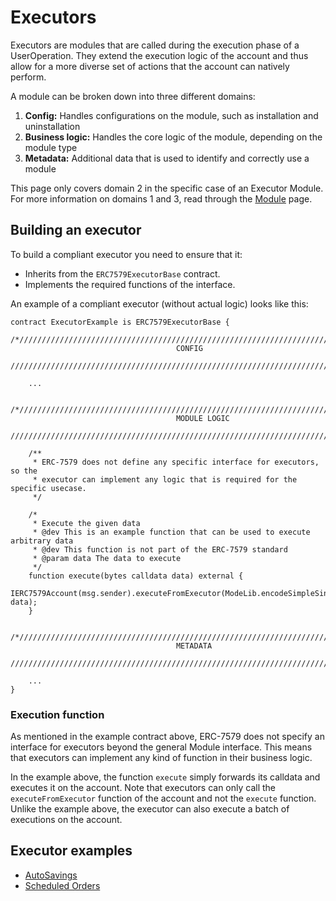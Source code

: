 # Executors

Executors are modules that are called during the execution phase of a UserOperation. They extend the execution logic of the account and thus allow for a more diverse set of actions that the account can natively perform.

A module can be broken down into three different domains:

1. **Config:** Handles configurations on the module, such as installation and uninstallation
2. **Business logic:** Handles the core logic of the module, depending on the module type
3. **Metadata:** Additional data that is used to identify and correctly use a module

This page only covers domain 2 in the specific case of an Executor Module. For more information on domains 1 and 3, read through the [Module](./module.mdx) page.

## Building an executor

To build a compliant executor you need to ensure that it:

- Inherits from the `ERC7579ExecutorBase` contract.
- Implements the required functions of the interface.

An example of a compliant executor (without actual logic) looks like this:

```solidity
contract ExecutorExample is ERC7579ExecutorBase {
    /*//////////////////////////////////////////////////////////////////////////
                                     CONFIG
    //////////////////////////////////////////////////////////////////////////*/

    ...

    /*//////////////////////////////////////////////////////////////////////////
                                     MODULE LOGIC
    //////////////////////////////////////////////////////////////////////////*/

    /**
     * ERC-7579 does not define any specific interface for executors, so the
     * executor can implement any logic that is required for the specific usecase.
     */

    /*
     * Execute the given data
     * @dev This is an example function that can be used to execute arbitrary data
     * @dev This function is not part of the ERC-7579 standard
     * @param data The data to execute
     */
    function execute(bytes calldata data) external {
        IERC7579Account(msg.sender).executeFromExecutor(ModeLib.encodeSimpleSingle(), data);
    }

    /*//////////////////////////////////////////////////////////////////////////
                                     METADATA
    //////////////////////////////////////////////////////////////////////////*/

    ...
}
```

### Execution function

As mentioned in the example contract above, ERC-7579 does not specify an interface for executors beyond the general Module interface. This means that executors can implement any kind of function in their business logic.

In the example above, the function `execute` simply forwards its calldata and executes it on the account. Note that executors can only call the `executeFromExecutor` function of the account and not the `execute` function. Unlike the example above, the executor can also execute a batch of executions on the account.

## Executor examples

- [AutoSavings](https://github.com/rhinestonewtf/modulekit-examples/blob/main/src/auto-savings/AutoSavings.sol)
- [Scheduled Orders](https://github.com/rhinestonewtf/modulekit-examples/blob/main/src/smartactions/ScheduledOrders.sol)
